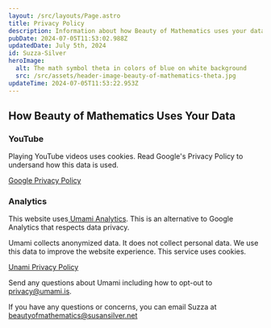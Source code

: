 ```yaml
---
layout: /src/layouts/Page.astro
title: Privacy Policy
description: Information about how Beauty of Mathematics uses your data
pubDate: 2024-07-05T11:53:02.988Z
updatedDate: July 5th, 2024
id: Suzza-Silver
heroImage:
  alt: The math symbol theta in colors of blue on white background
  src: /src/assets/header-image-beauty-of-mathematics-theta.jpg
updateTime: 2024-07-05T11:53:22.953Z
---
```


<h2>How Beauty of Mathematics Uses Your Data</h2>

<h3>YouTube</h3>

Playing YouTube videos uses cookies. Read Google's Privacy Policy to undersand how this data is used.

<a href="https://policies.google.com/privacy?sjid=17179002326809397653-NC">
  Google Privacy Policy
</a>

<h3>Analytics</h3>

This website uses[ Umami Analytics](https://umami.is/). This is an alternative to Google Analytics that respects data privacy.

Umami collects anonymized data. It does not collect personal data. We use this data to improve the website experience. This service uses cookies.

<a href="https://umami.is/privacy">Unami Privacy Policy</a>

Send any questions about Umami including how to opt-out to [privacy@umami.is](mailto:privacy@umami.is).

If you have any questions or concerns, you can email Suzza at [beautyofmathematics@susansilver.net](mailto:beautyofmathematics@susansilver.net)
